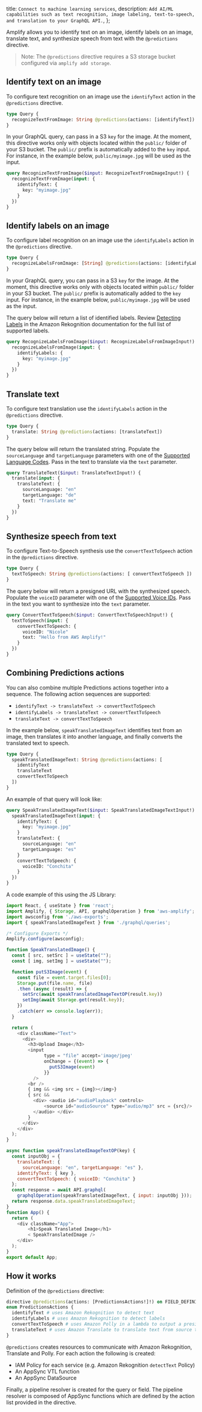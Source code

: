   title: `Connect to machine learning services`,
  description: `Add AI/ML capabilities such as text recognition, image labeling, text-to-speech, and translation to your GraphQL API.`,
};

Amplify allows you to identify text on an image, identify labels on an image, translate text, and synthesize speech from text with the `@predictions` directive.

> Note: The `@predictions` directive requires a S3 storage bucket configured via `amplify add storage`. 

## Identify text on an image

To configure text recognition on an image use the `identifyText` action in the `@predictions` directive.

```graphql
type Query {
  recognizeTextFromImage: String @predictions(actions: [identifyText])
}
```

In your GraphQL query, can pass in a S3 `key` for the image. At the moment, this directive works only with objects located within the `public/` folder of your S3 bucket. The `public/` prefix is automatically added to the `key` input. For instance, in the example below, `public/myimage.jpg` will be used as the input. 

```graphql
query RecognizeTextFromImage($input: RecognizeTextFromImageInput!) {
  recognizeTextFromImage(input: {
    identifyText: {
      key: "myimage.jpg"
    }
  })
}
```

## Identify labels on an image

To configure label recognition on an image use the `identifyLabels` action in the `@predictions` directive.

```graphql
type Query {
  recognizeLabelsFromImage: [String] @predictions(actions: [identifyLabels])
}
```

In your GraphQL query, you can pass in a S3 `key` for the image. At the moment, this directive works only with objects located within `public/` folder in your S3 bucket. The `public/` prefix is automatically added to the `key` input. For instance, in the example below, `public/myimage.jpg` will be used as the input. 

The query below will return a list of identified labels. Review [Detecting Labels](https://docs.aws.amazon.com/rekognition/latest/dg/labels.html) in the Amazon Rekognition documentation for the full list of supported labels.

```graphql
query RecognizeLabelsFromImage($input: RecognizeLabelsFromImageInput!) {
  recognizeLabelsFromImage(input: {
    identifyLabels: {
      key: "myimage.jpg"
    }
  })
}
```

## Translate text

To configure text translation use the `identifyLabels` action in the `@predictions` directive. 

```graphql
type Query {
  translate: String @predictions(actions: [translateText])
}
```

The query below will return the translated string. Populate the `sourceLanguage` and `targetLanguage` parameters with one of the [Supported Language Codes](https://docs.aws.amazon.com/translate/latest/dg/what-is.html#what-is-languages). Pass in the text to translate via the `text` parameter.

```graphql
query TranslateText($input: TranslateTextInput!) {
  translate(input: {
    translateText: {
      sourceLanguage: "en"
      targetLanguage: "de"
      text: "Translate me"
    }
  })
}
```

## Synthesize speech from text

To configure Text-to-Speech synthesis use the `convertTextToSpeech` action in the `@predictions` directive. 

```graphql
type Query {
  textToSpeech: String @predictions(actions: [ convertTextToSpeech ])
}
```

The query below will return a presigned URL with the synthesized speech. Populate the `voiceID` parameter with one of the [Supported Voice IDs](https://docs.aws.amazon.com/polly/latest/dg/voicelist.htm). Pass in the text you want to synthesize into the `text` parameter.

```graphql
query ConvertTextToSpeech($input: ConvertTextToSpeechInput!) {
  textToSpeech(input: {
    convertTextToSpeech: {
      voiceID: "Nicole"
      text: "Hello from AWS Amplify!"
    }
  })
}
```

## Combining Predictions actions

You can also combine multiple Predictions actions together into a sequence. The following action sequences are supported:
- `identifyText -> translateText -> convertTextToSpeech`
- `identifyLabels -> translateText -> convertTextToSpeech`
- `translateText -> convertTextToSpeech`

In the example below, `speakTranslatedImageText` identifies text from an image, then translates it into another language, and finally converts the translated text to speech.

```graphql
type Query {
  speakTranslatedImageText: String @predictions(actions: [
    identifyText
    translateText
    convertTextToSpeech
  ])
}
```

An example of that query will look like:

```graphql
query SpeakTranslatedImageText($input: SpeakTranslatedImageTextInput!) {
  speakTranslatedImageText(input: {
    identifyText: {
      key: "myimage.jpg"
    }
    translateText: {
      sourceLanguage: "en"
      targetLanguage: "es"
    }
    convertTextToSpeech: {
      voiceID: "Conchita"
    }
  })
}
```

A code example of this using the JS Library:

```js
import React, { useState } from 'react';
import Amplify, { Storage, API, graphqlOperation } from 'aws-amplify';
import awsconfig from './aws-exports';
import { speakTranslatedImageText } from './graphql/queries';

/* Configure Exports */
Amplify.configure(awsconfig);

function SpeakTranslatedImage() {
  const [ src, setSrc ] = useState("");
  const [ img, setImg ] = useState("");

  function putS3Image(event) {
    const file = event.target.files[0];
    Storage.put(file.name, file)
    .then (async (result) => {
      setSrc(await speakTranslatedImageTextOP(result.key))
      setImg(await Storage.get(result.key));
    })
    .catch(err => console.log(err));
  }

  return (
    <div className="Text">
      <div>
        <h3>Upload Image</h3>
        <input
              type = "file" accept='image/jpeg'
              onChange = {(event) => {
                putS3Image(event)
              }}
          />
        <br />
        { img && <img src = {img}></img>}
        { src &&
          <div> <audio id="audioPlayback" controls>
              <source id="audioSource" type="audio/mp3" src = {src}/>
          </audio> </div>
        }
      </div>
    </div>
  );
}

async function speakTranslatedImageTextOP(key) {
  const inputObj = {
    translateText: {
      sourceLanguage: "en", targetLanguage: "es" },
    identifyText: { key },
    convertTextToSpeech: { voiceID: "Conchita" }
  };
  const response = await API.graphql(
    graphqlOperation(speakTranslatedImageText, { input: inputObj }));
  return response.data.speakTranslatedImageText;
}
function App() {
  return (
    <div className="App">
        <h1>Speak Translated Image</h1>
        < SpeakTranslatedImage />
    </div>
  );
}
export default App;
```

## How it works

Definition of the `@predictions` directive:

```graphql
directive @predictions(actions: [PredictionsActions!]!) on FIELD_DEFINITION
enum PredictionsActions {
  identifyText # uses Amazon Rekognition to detect text
  identifyLabels # uses Amazon Rekognition to detect labels
  convertTextToSpeech # uses Amazon Polly in a lambda to output a presigned url to synthesized speech
  translateText # uses Amazon Translate to translate text from source to target language
}
```

`@predictions` creates resources to communicate with Amazon Rekognition, Translate and Polly.
For each action the following is created:

- IAM Policy for each service (e.g. Amazon Rekognition `detectText` Policy)
- An AppSync VTL function
- An AppSync DataSource

Finally, a pipeline resolver is created for the query or field. The pipeline resolver is composed of AppSync functions which are defined by the action list provided in the directive.